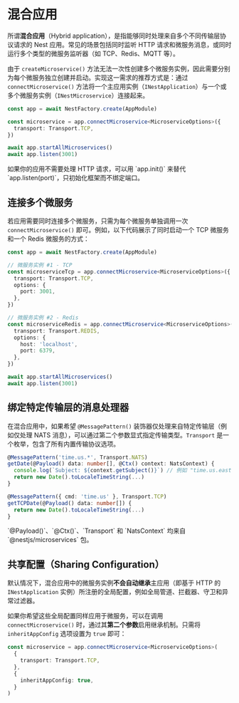 # 混合应用

所谓**混合应用**（Hybrid application），是指能够同时处理来自多个不同传输层协议请求的 Nest 应用。常见的场景包括同时监听 HTTP 请求和微服务消息，或同时运行多个类型的微服务监听器（如 TCP、Redis、MQTT 等）。

由于 `createMicroservice()` 方法无法一次性创建多个微服务实例，因此需要分别为每个微服务独立创建并启动。实现这一需求的推荐方式是：通过 `connectMicroservice()` 方法将一个主应用实例（`INestApplication`）与一个或多个微服务实例（`INestMicroservice`）连接起来。

```ts
const app = await NestFactory.create(AppModule)

const microservice = app.connectMicroservice<MicroserviceOptions>({
  transport: Transport.TCP,
})

await app.startAllMicroservices()
await app.listen(3001)
```

<CalloutInfo>
  如果你的应用不需要处理 HTTP 请求，可以用 `app.init()` 来替代
  `app.listen(port)`，只初始化框架而不绑定端口。
</CalloutInfo>

## 连接多个微服务

若应用需要同时连接多个微服务，只需为每个微服务单独调用一次 `connectMicroservice()` 即可。例如，以下代码展示了同时启动一个 TCP 微服务和一个 Redis 微服务的方式：

```ts
const app = await NestFactory.create(AppModule)

// 微服务实例 #1 - TCP
const microserviceTcp = app.connectMicroservice<MicroserviceOptions>({
  transport: Transport.TCP,
  options: {
    port: 3001,
  },
})

// 微服务实例 #2 - Redis
const microserviceRedis = app.connectMicroservice<MicroserviceOptions>({
  transport: Transport.REDIS,
  options: {
    host: 'localhost',
    port: 6379,
  },
})

await app.startAllMicroservices()
await app.listen(3001)
```

## 绑定特定传输层的消息处理器

在混合应用中，如果希望 `@MessagePattern()` 装饰器仅处理来自特定传输层（例如仅处理 NATS 消息），可以通过第二个参数显式指定传输类型。`Transport` 是一个枚举，包含了所有内置传输协议选项。

```ts
@MessagePattern('time.us.*', Transport.NATS)
getDate(@Payload() data: number[], @Ctx() context: NatsContext) {
  console.log(`Subject: ${context.getSubject()}`) // 例如 "time.us.east"
  return new Date().toLocaleTimeString(...)
}

@MessagePattern({ cmd: 'time.us' }, Transport.TCP)
getTCPDate(@Payload() data: number[]) {
  return new Date().toLocaleTimeString(...)
}
```

<CalloutInfo>
  `@Payload()`、`@Ctx()`、`Transport` 和 `NatsContext` 均来自
  `@nestjs/microservices` 包。
</CalloutInfo>

## 共享配置（Sharing Configuration）

默认情况下，混合应用中的微服务实例**不会自动继承**主应用（即基于 HTTP 的 `INestApplication` 实例）所注册的全局配置，例如全局管道、拦截器、守卫和异常过滤器。

如果你希望这些全局配置同样应用于微服务，可以在调用 `connectMicroservice()` 时，通过其**第二个参数**启用继承机制。只需将 `inheritAppConfig` 选项设置为 `true` 即可：

```ts
const microservice = app.connectMicroservice<MicroserviceOptions>(
  {
    transport: Transport.TCP,
  },
  {
    inheritAppConfig: true,
  }
)
```

